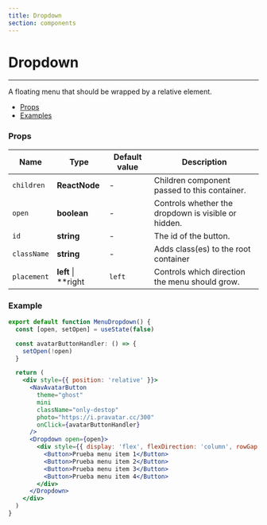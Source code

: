 ```yaml
---
title: Dropdown
section: components
---
```



# Dropdown

---

A floating menu that should be wrapped by a relative element.

- [Props](#Props)
- [Examples](#Examples)

### Props

| Name        | Type                     | Default value | Description                                                                                                                                                                                                                       |
| ----------- | ------------------------ | ------------- | --------------------------------------------------- |
| `children`  | **ReactNode**            | -            | Children component passed to this container.        |
| `open`      | **boolean**              | -            | Controls whether the dropdown is visible or hidden. |
| `id`        | **string**               | -             | The id of the button.                               |
| `className` | **string**               | -             | Adds class(es) to the root container                |
| `placement` | **left** &#124; **right  | `left`        | Controls which direction the menu should grow.      |

### Example

<Toaster />

<Demo title='Dropdown' background={colors.white}>
  <div style={{ display: 'flex', gap: '8px', flexDirection: 'row'}}>
    <MenuDropdown placement="left"/>
  </div>
</Demo>

```jsx
export default function MenuDropdown() {
  const [open, setOpen] = useState(false)

  const avatarButtonHandler: () => {
    setOpen(!open)
  }

  return (
    <div style={{ position: 'relative' }}>
      <NavAvatarButton
        theme="ghost"
        mini
        className="only-destop"
        photo="https://i.pravatar.cc/300"
        onClick={avatarButtonHandler}
      />
      <Dropdown open={open}>
        <div style={{ display: 'flex', flexDirection: 'column', rowGap: 12 }}>
          <Button>Prueba menu item 1</Button>
          <Button>Prueba menu item 2</Button>
          <Button>Prueba menu item 3</Button>
          <Button>Prueba menu item 4</Button>
        </div>
      </Dropdown>
    </div>
  )
}
```
